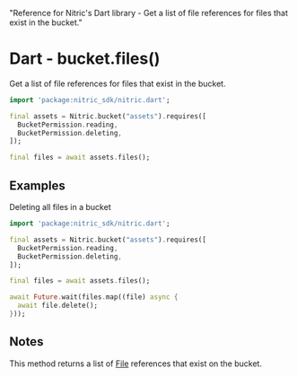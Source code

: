  "Reference for Nitric's Dart library - Get a list of file references for files that exist in the bucket."

# Dart - bucket.files()

Get a list of file references for files that exist in the bucket.

```dart
import 'package:nitric_sdk/nitric.dart';

final assets = Nitric.bucket("assets").requires([
  BucketPermission.reading,
  BucketPermission.deleting,
]);

final files = await assets.files();
```

## Examples

Deleting all files in a bucket

```dart
import 'package:nitric_sdk/nitric.dart';

final assets = Nitric.bucket("assets").requires([
  BucketPermission.reading,
  BucketPermission.deleting,
]);

final files = await assets.files();

await Future.wait(files.map((file) async {
  await file.delete();
}));
```

## Notes

This method returns a list of [File](./bucket-file) references that exist on the bucket.
